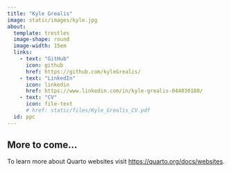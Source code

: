 ```yaml
---
title: "Kyle Grealis"
image: static/images/kyle.jpg
about:
  template: trestles
  image-shape: round
  image-width: 15em
  links:
    - text: "GitHub"
      icon: github
      href: https://github.com/kyleGrealis/
    - text: "LinkedIn"
      icon: linkedin
      href: https://www.linkedin.com/in/kyle-grealis-044030180/
    - text: "CV"
      icon: file-text
      # href: static/files/Kyle_Grealis_CV.pdf
  id: ppc
---
```


::: { #ppc }

## More to come...

:::

To learn more about Quarto websites visit <https://quarto.org/docs/websites>.

